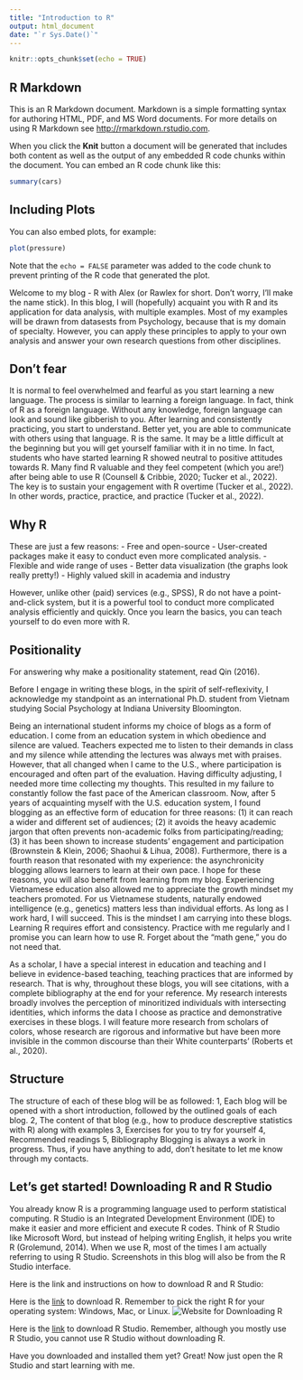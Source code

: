 ---
title: "Introduction to R"
output: html_document
date: "`r Sys.Date()`"
---

```{r setup, include=FALSE}
knitr::opts_chunk$set(echo = TRUE)
```

## R Markdown

This is an R Markdown document. Markdown is a simple formatting syntax for authoring HTML, PDF, and MS Word documents. For more details on using R Markdown see <http://rmarkdown.rstudio.com>.

When you click the **Knit** button a document will be generated that includes both content as well as the output of any embedded R code chunks within the document. You can embed an R code chunk like this:

```{r cars}
summary(cars)
```

## Including Plots

You can also embed plots, for example:

```{r pressure, echo=FALSE}
plot(pressure)
```

Note that the `echo = FALSE` parameter was added to the code chunk to prevent printing of the R code that generated the plot.

Welcome to my blog - R with Alex (or Rawlex for short. Don't worry, I'll make the name stick). In this blog, I will (hopefully) acquaint you with R and its application for data analysis, with multiple examples. Most of my examples will be drawn from datasests from Psychology, because that is my domain of specialty. However, you can apply these principles to apply to your own analysis and answer your own research questions from other disciplines.

## Don't fear

It is normal to feel overwhelmed and fearful as you start learning a new language. The process is similar to learning a foreign language. In fact, think of R as a foreign language. Without any knowledge, foreign language can look and sound like gibberish to you. After learning and consistently practicing, you start to understand. Better yet, you are able to communicate with others using that language. R is the same. It may be a little difficult at the beginning but you will get yourself familiar with it in no time. In fact, students who have started learning R showed neutral to positive attitudes towards R. Many find R valuable and they feel competent (which you are!) after being able to use R (Counsell & Cribbie, 2020; Tucker et al., 2022). The key is to sustain your engagement with R overtime (Tucker et al., 2022). In other words, practice, practice, and practice (Tucker et al., 2022).

## Why R

These are just a few reasons:
- Free and open-source
- User-created packages make it easy to conduct even more complicated analysis.
- Flexible and wide range of uses
- Better data visualization (the graphs look really pretty!)
- Highly valued skill in academia and industry

However, unlike other (paid) services (e.g., SPSS), R do not have a point-and-click system, but it is a powerful tool to conduct more complicated analysis efficiently and quickly. Once you learn the basics, you can teach yourself to do even more with R. 

## Positionality

For answering why make a positionality statement, read Qin (2016).

Before I engage in writing these blogs, in the spirit of self-reflexivity, I acknowledge my standpoint as an international Ph.D. student from Vietnam studying Social Psychology at Indiana University Bloomington. 

Being an international student informs my choice of blogs as a form of education. I come from an education system in which obedience and silence are valued. Teachers expected me to listen to their demands in class and my silence while attending the lectures was always met with praises. However, that all changed when I came to the U.S., where participation is encouraged and often part of the evaluation. Having difficulty adjusting, I needed more time collecting my thoughts. This resulted in my failure to constantly follow the fast pace of the American classroom. Now, after 5 years of acquainting myself with the U.S. education system, I found blogging as an effective form of education for three reasons: (1) it can reach a wider and different set of audiences; (2) it avoids the heavy academic jargon that often prevents non-academic folks from participating/reading; (3) it has been shown to increase students' engagement and participation (Brownstein & Klein, 2006; Shaohui & Lihua, 2008). Furthermore, there is a fourth reason that resonated with my experience: the asynchronicity blogging allows learners to learn at their own pace. I hope for these reasons, you will also benefit from learning from my blog.
Experiencing Vietnamese education also allowed me to appreciate the growth mindset my teachers promoted. For us Vietnamese students, naturally endowed intelligence (e.g., genetics) matters less than individual efforts. As long as I work hard, I will succeed. This is the mindset I am carrying into these blogs. Learning R requires effort and consistency. Practice with me regularly and I promise you can learn how to use R. Forget about the "math gene," you do not need that.

As a scholar, I have a special interest in education and teaching and I believe in evidence-based teaching, teaching practices that are informed by research. That is why, throughout these blogs, you will see citations, with a complete bibliography at the end for your reference. My research interests broadly involves the perception of minoritized individuals with intersecting identities, which informs the data I choose as practice and demonstrative exercises in these blogs. I will feature more research from scholars of colors, whose research are rigorous and informative but have been more invisible in the common discourse than their White counterparts' (Roberts et al., 2020).


## Structure

The structure of each of these blog will be as followed:
1, Each blog will be opened with a short introduction, followed by the outlined goals of each blog.
2, The content of that blog (e.g., how to produce descreptive statistics with R) along with examples
3, Exercises for you to try for yourself
4, Recommended readings
5, Bibliography 
Blogging is always a work in progress. Thus, if you have anything to add, don't hesitate to let me know through my contacts.


## Let's get started! Downloading R and R Studio

You already know R is a programming language used to perform statistical computing. R Studio is an Integrated Development Environment (IDE) to make it easier and more efficient and execute R codes. Think of R Studio like Microsoft Word, but instead of helping writing English, it helps you write R (Grolemund, 2014). When we use R, most of the times I am actually referring to using R Studio. Screenshots in this blog will also be from the R Studio interface.

Here is the link and instructions on how to download R and R Studio:

Here is the [link](https://cran.r-project.org/) to download R. Remember to pick the right R for your operating system: Windows, Mac, or Linux.
![Website for Downloading R](C://Users//linht//Downloads//R.png)

Here is the [link](https://posit.co/products/open-source/rstudio/) to download R Studio. Remember, although you mostly use R Studio, you cannot use R Studio without downloading R.

Have you downloaded and installed them yet? Great! Now just open the R Studio and start learning with me.